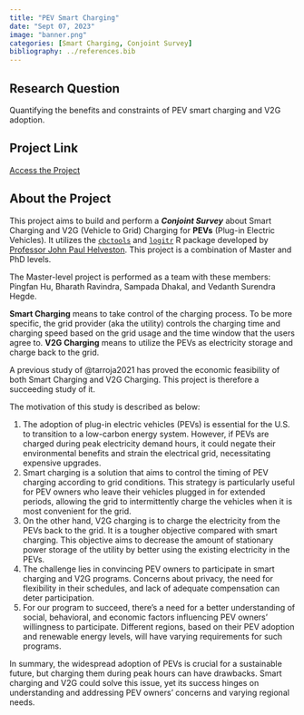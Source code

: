 ```yaml
---
title: "PEV Smart Charging"
date: "Sept 07, 2023"
image: "banner.png"
categories: [Smart Charging, Conjoint Survey]
bibliography: ../references.bib
---
```


## Research Question

Quantifying the benefits and constraints of PEV smart charging and V2G adoption.

## Project Link

<a href="https://pev.pingfanhu.com" class="btn btn-primary" role="button"> Access the Project </a>

## About the Project

This project aims to build and perform a ***Conjoint Survey*** about Smart Charging and V2G (Vehicle to Grid) Charging for **PEVs** (Plug-in Electric Vehicles). It utilizes the [`cbctools`](https://jhelvy.github.io/cbcTools/) and [`logitr`](https://jhelvy.github.io/logitr/) R package developed by [Professor John Paul Helveston](https://www.jhelvy.com). This project is a combination of Master and PhD levels.

The Master-level project is performed as a team with these members: Pingfan Hu, Bharath Ravindra, Sampada Dhakal, and Vedanth Surendra Hegde.

**Smart Charging** means to take control of the charging process. To be more specific, the grid provider (aka the utility) controls the charging time and charging speed based on the grid usage and the time window that the users agree to. **V2G Charging** means to utilize the PEVs as electricity storage and charge back to the grid.

A previous study of @tarroja2021 has proved the economic feasibility of both Smart Charging and V2G Charging. This project is therefore a succeeding study of it.

The motivation of this study is described as below:

1.  The adoption of plug-in electric vehicles (PEVs) is essential for the U.S. to transition to a low-carbon energy system. However, if PEVs are charged during peak electricity demand hours, it could negate their environmental benefits and strain the electrical grid, necessitating expensive upgrades.
2.  Smart charging is a solution that aims to control the timing of PEV charging according to grid conditions. This strategy is particularly useful for PEV owners who leave their vehicles plugged in for extended periods, allowing the grid to intermittently charge the vehicles when it is most convenient for the grid.
3.  On the other hand, V2G charging is to charge the electricity from the PEVs back to the grid. It is a tougher objective compared with smart charging. This objective aims to decrease the amount of stationary power storage of the utility by better using the existing electricity in the PEVs.
4.  The challenge lies in convincing PEV owners to participate in smart charging and V2G programs. Concerns about privacy, the need for flexibility in their schedules, and lack of adequate compensation can deter participation.
5.  For our program to succeed, there's a need for a better understanding of social, behavioral, and economic factors influencing PEV owners' willingness to participate. Different regions, based on their PEV adoption and renewable energy levels, will have varying requirements for such programs.

In summary, the widespread adoption of PEVs is crucial for a sustainable future, but charging them during peak hours can have drawbacks. Smart charging and V2G could solve this issue, yet its success hinges on understanding and addressing PEV owners' concerns and varying regional needs.
